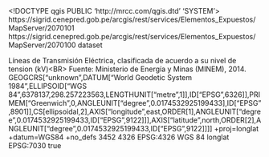 <!DOCTYPE qgis PUBLIC 'http://mrcc.com/qgis.dtd' 'SYSTEM'>
<qgis version="3.26.1-Buenos Aires">
  <identifier>https://sigrid.cenepred.gob.pe/arcgis/rest/services/Elementos_Expuestos/MapServer/2070101</identifier>
  <parentidentifier>https://sigrid.cenepred.gob.pe/arcgis/rest/services/Elementos_Expuestos/MapServer/2070100</parentidentifier>
  <language></language>
  <type>dataset</type>
  <title>Línea de Transmisión</title>
  <abstract>Líneas de Transmisión Eléctrica, clasificada de acuerdo a su nivel de tension (kV)&lt;BR>
Fuente: Ministerio de Energía y Minas (MINEM), 2014.</abstract>
  <links>
    <link description="" url="https://sigrid.cenepred.gob.pe/arcgis/rest/services/Elementos_Expuestos/MapServer/2070101" format="" size="" type="WWW:LINK" mimeType="" name="Source"/>
  </links>
  <fees></fees>
  <encoding></encoding>
  <crs>
    <spatialrefsys nativeFormat="Wkt">
      <wkt>GEOGCRS["unknown",DATUM["World Geodetic System 1984",ELLIPSOID["WGS 84",6378137,298.257223563,LENGTHUNIT["metre",1]],ID["EPSG",6326]],PRIMEM["Greenwich",0,ANGLEUNIT["degree",0.0174532925199433],ID["EPSG",8901]],CS[ellipsoidal,2],AXIS["longitude",east,ORDER[1],ANGLEUNIT["degree",0.0174532925199433,ID["EPSG",9122]]],AXIS["latitude",north,ORDER[2],ANGLEUNIT["degree",0.0174532925199433,ID["EPSG",9122]]]]</wkt>
      <proj4>+proj=longlat +datum=WGS84 +no_defs</proj4>
      <srsid>3452</srsid>
      <srid>4326</srid>
      <authid>EPSG:4326</authid>
      <description>WGS 84</description>
      <projectionacronym>longlat</projectionacronym>
      <ellipsoidacronym>EPSG:7030</ellipsoidacronym>
      <geographicflag>true</geographicflag>
    </spatialrefsys>
  </crs>
  <extent>
    <spatial maxz="0" minz="0" maxx="-69.05132783591022871" maxy="-2.49131099260739575" crs="EPSG:4326" minx="-81.27254481958709675" dimensions="2" miny="-18.1848344926169716"/>
  </extent>
</qgis>
